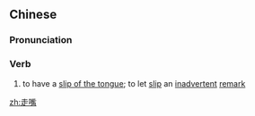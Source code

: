 ==Chinese==
{{zh-forms}}

===Pronunciation===
{{zh-pron
|m=zǒuzuǐ
|cat=v
}}

===Verb===
{{zh-verb}}

# to have a [[slip of the tongue]]; to let [[slip]] an [[inadvertent]] [[remark]]

[[zh:走嘴]]